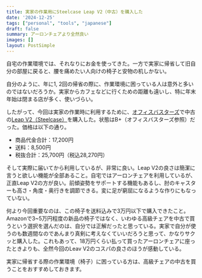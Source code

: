 ```yaml
---
title: 実家の作業用にSteelcase Leap V2（中古）を購入した
date: '2024-12-25'
tags: ["personal", "tools", "japanese"]
draft: false
summary: アーロンチェアより全然良い
images: []
layout: PostSimple
---
```


自宅の作業環境では、それなりにお金を使ってきた。一方で実家に帰省して旧自分の部屋に戻ると、腰を痛めたい人向けの椅子と安物の机しかない。

自分のように、年に1, 2回の帰省の際に、作業環境に困っている人は意外と多いのではないだろうか。実家からカフェなどに行くための距離も遠いし、特に年末年始は閉まる店が多く、使いづらい。

したがって、今回は実家の作業時に利用するために、[オフィスバスターズ](https://www.officebusters.com/)で中古の[Leap V2（Steelcase）](https://jp.steelcase.com/products/steelcase-leap?variant=44802382430375)を購入した。状態はB+（オフィスバスターズ参照）だった。価格は以下の通り。

- 商品代金合計：17,200円
- 送料：8,500円
- 税抜合計：25,700円（税込28,270円）

そして実際に届いてから利用しているが、非常に良い。Leap V2の良さは簡潔に言うと欲しい機能が全部あること。自宅ではアーロンチェアを利用しているが、正直Leap V2の方が良い。前傾姿勢をサポートする機能もあるし、肘のキャスターも高さ・角度・奥行きを調節できる。変に足が窮屈になるような作りにもなっていない。

何より今回重要なのは、この椅子を送料込みで3万円以下で購入できたこと。Amazonで3~5万円程度の新品の椅子ではなく、いわゆる高級チェアを中古で買うという選択を選んだのは、自分では正解だったと思っている。実家で自分が使うのも数週間なのであんまり真剣に考えなくていいだろうと思って、かなりサクッと購入した。これもあって、18万円くらい払って買ったアーロンチェアに座ったときよりも、全然今回のLeav V2のコスパの良さのほうが感動している。

実家に帰省する際の作業環境（椅子）に困っている方は、高級チェアの中古を買うことをおすすめしておきます。
